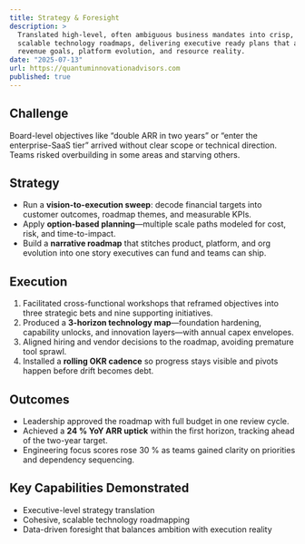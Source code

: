 ```yaml
---
title: Strategy & Foresight
description: >
  Translated high-level, often ambiguous business mandates into crisp,
  scalable technology roadmaps, delivering executive ready plans that align
  revenue goals, platform evolution, and resource reality.
date: "2025-07-13"
url: https://quantuminnovationadvisors.com
published: true
---
```


## Challenge  
Board-level objectives like “double ARR in two years” or “enter the
enterprise-SaaS tier” arrived without clear scope or technical direction.
Teams risked overbuilding in some areas and starving others.

## Strategy  
* Run a **vision-to-execution sweep**: decode financial targets into customer
  outcomes, roadmap themes, and measurable KPIs.  
* Apply **option-based planning**—multiple scale paths modeled for cost,
  risk, and time-to-impact.  
* Build a **narrative roadmap** that stitches product, platform, and org
  evolution into one story executives can fund and teams can ship.

## Execution  
1. Facilitated cross-functional workshops that reframed objectives into three
   strategic bets and nine supporting initiatives.  
2. Produced a **3-horizon technology map**—foundation hardening, capability
   unlocks, and innovation layers—with annual capex envelopes.  
3. Aligned hiring and vendor decisions to the roadmap, avoiding premature tool
   sprawl.  
4. Installed a **rolling OKR cadence** so progress stays visible and pivots
   happen before drift becomes debt.

## Outcomes  
* Leadership approved the roadmap with full budget in one review cycle.  
* Achieved a **24 % YoY ARR uptick** within the first horizon, tracking ahead
  of the two-year target.  
* Engineering focus scores rose 30 % as teams gained clarity on priorities and
  dependency sequencing.

## Key Capabilities Demonstrated  
* Executive-level strategy translation  
* Cohesive, scalable technology roadmapping  
* Data-driven foresight that balances ambition with execution reality
